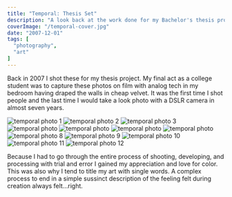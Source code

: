 ```yaml
---
title: "Temporal: Thesis Set"
description: "A look back at the work done for my Bachelor's thesis project."
coverImage: "/temporal-cover.jpg"
date: "2007-12-01"
tags: [
  "photography",
  "art"
]
---
```


Back in 2007 I shot these for my thesis project. My final act as a college student was to capture these photos on film with analog tech in my bedroom having draped the walls in cheap velvet. It was the first time I shot people and the last time I would take a look photo with a DSLR camera in almost seven years.

<div data-gallery data-align="wide">
  <img src="/temporal-1.jpg" alt="temporal photo 1" />
  <img src="/temporal-2.jpg" alt="temporal photo 2" />
  <img src="/temporal-3.jpg" alt="temporal photo 3" />
  <img src="/temporal-4.jpg" alt="temporal photo" />
  <img src="/temporal-5.jpg" alt="temporal photo" />
  <img src="/temporal-6.jpg" alt="temporal photo" />
  <img src="/temporal-7.jpg" alt="temporal photo" />
  <img src="/temporal-8.jpg" alt="temporal photo 8" />
  <img src="/temporal-9.jpg" alt="temporal photo 9" />
  <img src="/temporal-10.jpg" alt="temporal photo 10" />
  <img src="/temporal-11.jpg" alt="temporal photo 11" />
  <img src="/temporal-12.jpg" alt="temporal photo 12" />
</div>

Because I had to go through the entire process of shooting, developing, and processing with trial and error I gained my appreciation and love for color. This was also why I tend to title my art with single words. A complex process to end in a simple sussinct description of the feeling felt during creation always felt…right.
